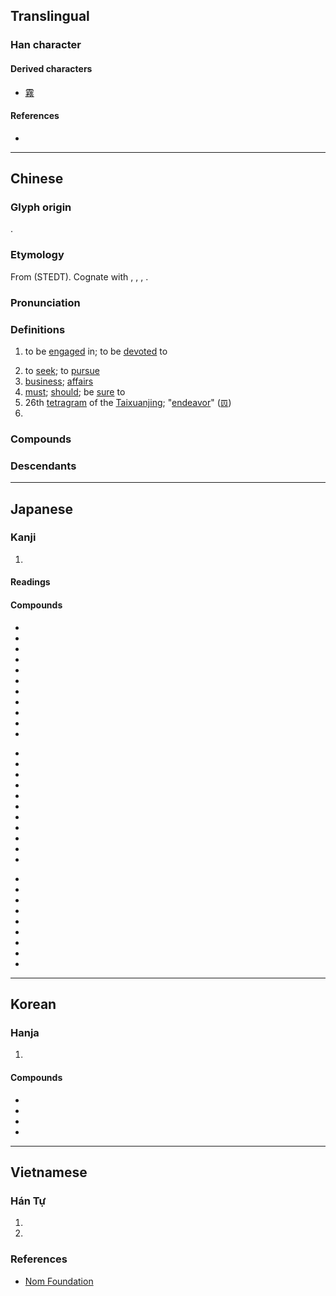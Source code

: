 {{also|务}}
{{character info}}
==Translingual==

===Han character===
{{Han char|rn=19|rad=力|as=09|sn=11|four=18227|canj=NHHES,NHOKS|ids=⿰矛务}}

====Derived characters====
* [[霧]]

====References====
* {{Han ref|kx=0148.200|dkj=02394|dj=0334.040|hdz=42765.090|uh=52D9|ud=21209|bh=B0C8|bd=45256}}

----

==Chinese==
{{zh-forms|s=务}}

===Glyph origin===
{{Han etym}}
{{Han compound|敄|力|c1=p|c2=s|t2=strength|ls=psc}}.

===Etymology===
From {{inh|zh|sit-pro|*mow||to work; to move}} (STEDT). Cognate with {{och-l|懋|to strive}}, {{cog|grt|mo||to move}}, {{cog|kac|'''mu''' ⪤ ə '''mu'''||work; labor}}, {{cog|my|မူ||to pursue some course of action; to act}}.

===Pronunciation===
{{zh-pron
|m=wù
|m-s=
|c=mou6
|c-t=
|g=
|h=pfs=vu
|j=
|mb=
|md=ô
|mn=bū
|mn-t=bhu6
|w=3vu
|x=
|mc=y
|oc=y
|cat=v,n,adv,pn
}}

===Definitions===
{{zh-hanzi}}

# to be [[engaged]] in; to be [[devoted]] to
#: {{zh-x|服務|service}}
# to [[seek]]; to [[pursue]]
# [[business]]; [[affairs]]
# [[must]]; [[should]]; be [[sure]] to
# 26th [[tetragram]] of the [[Taixuanjing]]; "[[endeavor]]" ([[𝌟]])
# {{surname|zh}}

===Compounds===
{{zh-der|內務|務農|務頭|公務|實務|工業服務|務實|不務正業|單務契約|勞務|勞務出口|務求|告知義務|不知務|務期|不達時務|務本|務力|務腳|司務|上線服務|商務仲裁|不知世務|務實去華|債務|債務人|務必|務外|任務|國務總理|勤務召集|不識時務|就業服務|急務|務實生理|務本抑末|公義務|徇務|國務院|劇務|商務|庶務|帳務|不諳事務|常務|家務事|務須|國務|國務會議|工務局|分務|勤務員|公務人員|事務|國務卿|常務委員|家務|公務員|事務所|學務|外務|勞動服務|售後服務|塵務|俗務|世務|大務|外務員|官務|報務|大小事務|勤務|叫醒服務|勤務兵|乘務員|事務官|先務|僑務|不急之務|業務會報|本務|毛舉細務|教務長|服務證|服務業|校務|機務|業務|特務|服務生|服務社|服務連鎖|業務員|瑣務|戰地政務|正務|捨近務遠|稅務人員|撥接服務|港務局|捐華務實|法務部|稅務司|稅務|社會服務|服務|政務|承務|洋務|村務酒|當務之急|社區服務|教務|林務|法務|時務|業務公電|會務|服務員|港務|服務臺|碎務|洋務運動|盡義務|河務|教務主任|村務|服務處|服務站|樹德務滋|知時識務|服務規程|政務官|政務委員|成務|黨務|警務|醫務扶助|警察勤務|義務教育|部務|財務|陳言務去|醫務|識時務|航務|財務報表|賣務場|財務管理|總務|貪多務得|郵務員|義務|鹽務總局|鹽務|鹺務|邊務|醫務人員|鬧家務|農務|要務|雙務契約|識時達務|軍務|除惡務盡|除惡務本|防務|開物成務|雜務|諸務叢脞|選務|酒務|警務處|話務員|職務|虛談廢務|船務|義務兵|務河}}

===Descendants===
{{CJKV||む|무|vụ}}

----

==Japanese==

===Kanji===
{{ja-kanji|grade=5|rs=力09}}

# {{rfdef|ja|sort=力09}}

====Readings====
{{ja-readings
|goon=む
|kanon=ぶ
|kun=つと-める, つと-まる
}}

====Compounds====
{{top3}}
* {{ja-r|役%務|えき%む}}
* {{ja-r|外%務%員|がい%む%いん}}
* {{ja-r|外%務%省|がい%む%しょう}}
* {{ja-r|義%務|ぎ%む}}
* {{ja-r|教%務|きょう%む}}
* {{ja-r|業%務|ぎょう%む}}
* {{ja-r|勤%務|きん%む}}
* {{ja-r|公%務|こう%む}}
* {{ja-r|公%務%員|こう%む%いん}}
* {{ja-r|校%務%員|こう%む%いん}}
* {{ja-r|債%務|さい%む}}
{{mid3}}
* {{ja-r|財%務|ざい%む}}
* {{ja-r|財%務%省|ざい%む%しょう}}
* {{ja-r|雑%務|ざつ%む}}
* {{ja-r|残%務|ざん%む}}
* {{ja-r|事%務|じ%む}}
* {{ja-r|実%務|じつ%む}}
* {{ja-r|職%務|しょく%む}}
* {{ja-r|庶%務|しょ%む}}
* {{ja-r|政%務|せい%む}}
* {{ja-r|責%務|せき%む}}
* {{ja-r|総%務|そう%む}}
{{mid3}}
* {{ja-r|総%務%省|そう%む%しょう}}
* {{ja-r|担%務|たん%む}}
* {{ja-r|内%務%省|ない%む%しょう}}
* {{ja-r|任%務|にん%む}}
* {{ja-r|服%務|ふく%む}}
* {{ja-r|法%務|ほう%む}}
* {{ja-r|用%務|よう%む}}
* {{ja-r|用%務%員|よう%む%いん}}
* {{ja-r|労%務|ろう%む}}
{{bottom}}

----

==Korean==

===Hanja===
{{ko-hanja|힘쓰다|힘쓸|무}}

# {{hanja form of|무|to be [[engaged]] in; to be [[devoted]] to}}

====Compounds====
* {{ko-l|의무|[[duty]]; [[obligation]]|義務}}
* {{ko-l|임무|[[duty]]|任務}}
* {{ko-l|복무|[[service]]|服務}}
* {{ko-l|공무원|[[civil servant]]; [[public servant]]|公務員}}

----

==Vietnamese==

===Hán Tự===
{{vi-readings|rs=力09
|hanviet=vụ-Trần (1999)
|nom=mùa-gdhn, múa-btcn
}}

# {{han tu form of|vụ|[[case]], [[affair]]}}
# {{Nom form of|[[vụ]], [[mùa]]|[[season]]}}

===References===
<references/>
*[http://www.nomfoundation.org/common/nom_details.php?codepoint=52d9&img=1&uiLang=vn Nom Foundation]